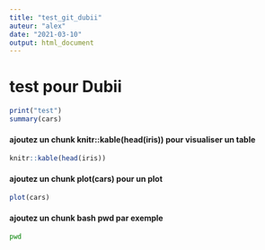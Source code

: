 ```yaml
---
title: "test_git_dubii"
auteur: "alex"
date: "2021-03-10" 
output: html_document
---
```

# test pour Dubii
```r
print("test")
summary(cars)
```

#### ajoutez un chunk knitr::kable(head(iris)) pour visualiser un table
```r
knitr::kable(head(iris))
```

#### ajoutez un chunk plot(cars) pour un plot
```r
plot(cars)
```


#### ajoutez un chunk bash pwd par exemple
```bash
pwd
```



